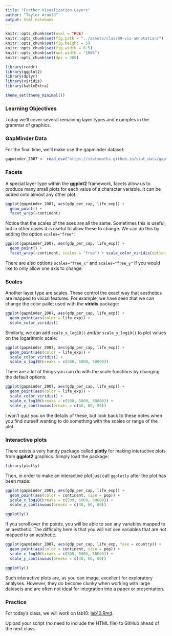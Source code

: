 ```yaml
---
title: "Further Visualization Layers"
author: "Taylor Arnold"
output: html_notebook
---
```


```r
knitr::opts_chunk$set(eval = TRUE)
knitr::opts_chunk$set(fig.path = "../assets/class09-viz-annotation/")
knitr::opts_chunk$set(fig.height = 5)
knitr::opts_chunk$set(fig.width = 8.5)
knitr::opts_chunk$set(out.width = "100%")
knitr::opts_chunk$set(dpi = 300)
```

```r
library(readr)
library(ggplot2)
library(dplyr)
library(viridis)
library(kableExtra)

theme_set(theme_minimal())
```

### Learning Objectives

Today we'll cover several remaining layer types and examples in the grammar of
graphics.

### GapMinder Data

For the final time, we'll make use the gapminder dataset:

```r
gapminder_2007 <- read_csv("https://statsmaths.github.io/stat_data/gapminder_2007.csv")
```

### Facets

A special layer type within the **ggplot2** framework, facets allow us
to produce many small plots for each value of a character variable. It
can be added onto almost any other plot.

```r
ggplot(gapminder_2007, aes(gdp_per_cap, life_exp)) +
  geom_point() +
  facet_wrap(~continent)
```

Notice that the scales of the axes are all the same. Sometimes this is
useful, but in other cases it is useful to allow these to change. We
can do this by adding the option `scales="free"`:

```r
ggplot(gapminder_2007, aes(gdp_per_cap, life_exp)) +
  geom_point() +
  facet_wrap(~continent, scales = "free") + scale_color_viridis(option = "A")
```

There are also options `scales="free_x"` and `scales="free_y"` if you
would like to only allow one axis to change.

### Scales

Another layer type are scales. These control the exact way that aesthetics
are mapped to visual features. For example, we have seen that we can change
the color pallet used with the **viridis** package:

```r
ggplot(gapminder_2007, aes(gdp_per_cap, life_exp)) +
  geom_point(aes(color = life_exp)) +
  scale_color_viridis()
```

Similarly, we can add `scale_x_log10()` and/or `scale_y_log10()` to plot
values on the logarithmic scale:

```r
ggplot(gapminder_2007, aes(gdp_per_cap, life_exp)) +
  geom_point(aes(color = life_exp)) +
  scale_color_viridis() +
  scale_x_log10(breaks = c(500, 5000, 50000))
```

There are a lot of things you can do with the scale functions by changing
the default options:

```r
ggplot(gapminder_2007, aes(gdp_per_cap, life_exp)) +
  geom_point(aes(color = life_exp)) +
  scale_color_viridis() +
  scale_x_log10(breaks = c(500, 5000, 50000)) +
  scale_y_continuous(breaks = c(40, 60, 80))
```

I won't quiz you on the details of these, but look back to these notes when
you find ourself wanting to do something with the scales or range of the
plot.

### Interactive plots

There exists a very handy package called **plotly** for making interactive
plots from **ggplot2** graphics. Simply load the package:

```r
library(plotly)
```

Then, in order to make an interactive plot just call `ggplotly` after the
plot has been made:

```r
ggplot(gapminder_2007, aes(gdp_per_cap, life_exp)) +
  geom_point(aes(color = continent, size = pop)) +
  scale_x_log10(breaks = c(500, 5000, 50000)) +
  scale_y_continuous(breaks = c(40, 60, 80))

ggplotly()
```

If you scroll over the points, you will be able to see any variables mapped
to an aesthetic. The difficulty here is that you will not see variables that
are not mapped to an aesthetic.

```r
ggplot(gapminder_2007, aes(gdp_per_cap, life_exp, fake = country)) +
  geom_point(aes(color = continent, size = pop)) +
  scale_x_log10(breaks = c(500, 5000, 50000)) +
  scale_y_continuous(breaks = c(40, 60, 80))

ggplotly()
```

Such interactive plots are, as you can image, excellent for exploratory analyses.
However, they do become clunky when working with large datasets and are often
not ideal for integration into a paper or presentation.

### Practice

For today's class, we will work on lab10:
<a href="https://raw.githubusercontent.com/statsmaths/stat209/master/labs/lab10.Rmd" download="lab10.Rmd" target="_blank">lab10.Rmd</a>.

Upload your script (no need to include the HTML file) to GitHub ahead of the
next class.








